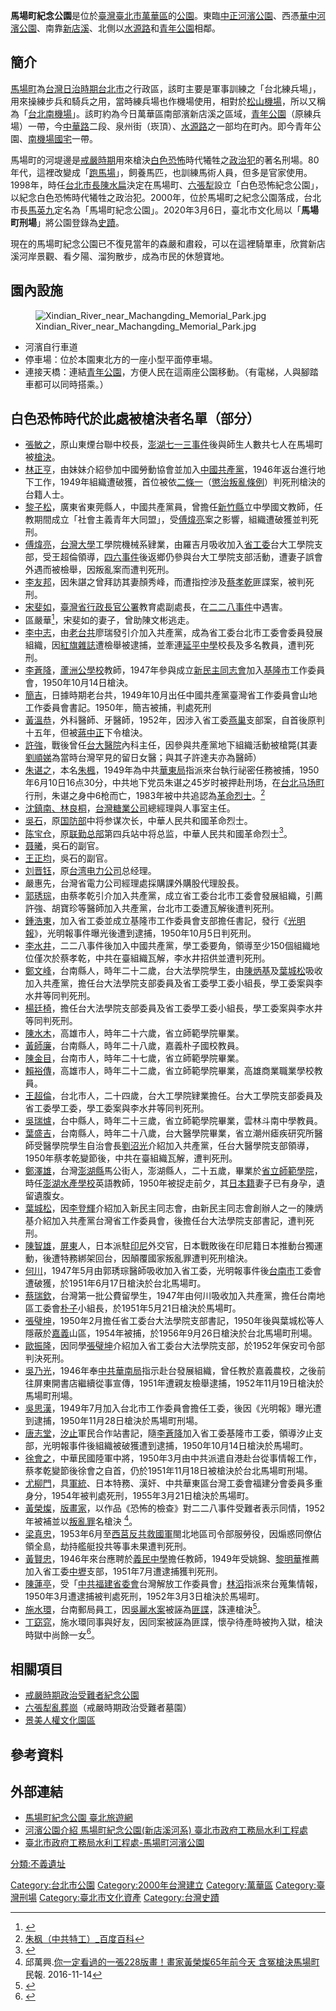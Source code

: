 {{Infobox park
| name             = 馬場町紀念公園
| alt_name         = 
| native_name      = Machangding Memorial Park
| native_name_lang = zh
| image            = 馬場町刑場 151509.jpg
| image_size       = 
| image_alt        = 
| image_caption    = 馬場町紀念公園
| map              = 
| map_alt          = 
| map_width        = 
| map_caption      = 
| relief           = 
| label            = 
| label_position   = 
| mark             = 
| mark_width       =
| type             = [[公園|公園]]
| motto            = 
| location         = [[臺北市|臺北市]][[萬華區|萬華區]][[水源路|水源路]]及青年路口
| nearest_city     =
| nearest_town     = 
| grid_ref_UK      = 
| grid_ref_Ireland = 
| coordinates      = 
| coords_ref       = 
| area             = 6.8公頃
| elevation        = 
| authorized       =
| created          =2000 年
| established      =
| designated       =
| opened           =
| opening          =
| closed           =
| founder          = 
| designer         = 
| etymology        =  
| owner            =
| administrator    =
| manager          =
| operator         =
| visitation_num   = 
| visitation_year  = 
| visitation_ref   = 
| open             =全年
| status           =全天開放
| awards           = 
| camp_sites       = 
| hiking_trails    = 
| paths            = 
| terrain          =
| habitat          = 
| water            = 
| plants           = 
| vegetation       = 
| species          = 
| collections      = 
| designation      = 
| disturbance      = 
| budget           = 
| parking          =第一果菜批發市場堤外停車場
| publictransit    = 
| transport        = 
| free_label       = 
| free_data        = 
| other_info       = 
| facilities       = 
| website          =
| embedded         = 
| child            = 
}}
'''馬場町紀念公園'''是位於[[臺灣|臺灣]][[臺北市|臺北市]][[萬華區|萬華區]]的[[公園|公園]]。東臨[[中正河濱公園|中正河濱公園]]、西憑[[華中河濱公園|華中河濱公園]]、南靠[[新店溪|新店溪]]、北側以[[水源路|水源路]]和[[青年公園_(臺北市)|青年公園]]相鄰。

==簡介==
[[馬場町|馬場町]]為[[台灣日治時期|台灣日治時期]][[臺北市_(州轄市)|台北市]]之行政區，該町主要是軍事訓練之「台北練兵場」，用來操練步兵和騎兵之用，當時練兵場也作機場使用，相對於[[臺北松山機場|松山機場]]，所以又稱為「[[台北南機場|台北南機場]]」。該町約為今日萬華區南部濱新店溪之區域，[[青年公園_(臺北市)|青年公園]]（原練兵場）一帶，今[[中華路_(臺北市)|中華路]]二段、泉州街（崁頂）、[[水源路|水源路]]之一部均在町內。即今青年公園、[[南機場國民住宅|南機場國宅]]一帶。

馬場町的河堤邊是[[戒嚴時期|戒嚴時期]]用來槍決[[白色恐怖|白色恐怖]]時代犧牲之[[政治犯|政治犯]]的著名刑場。80年代，這裡改變成「[[跑馬場|跑馬場]]」，飼養馬匹，也訓練馬術人員，但多是官家使用。1998年，時任[[台北市長|台北市長]][[陳水扁|陳水扁]]決定在馬場町、[[六張犁_(臺北市)|六張犁]]設立「白色恐怖紀念公園」，以紀念白色恐怖時代犧牲之政治犯。2000年，位於馬場町之紀念公園落成，台北市長[[馬英九|馬英九]]定名為「馬場町紀念公園」。2020年3月6日，臺北市文化局以「'''馬場町刑場'''」將公園登錄為[[中華民國文化資產史蹟類|史蹟]]。


現在的馬場町紀念公園已不復見當年的森嚴和肅殺，可以在這裡騎單車，欣賞新店溪河岸景觀、看夕陽、溜狗散步，成為市民的休憩寶地。

== 園內設施 ==
[[File:Xindian_River_near_Machangding_Memorial_Park.jpg|thumb]]
* 河濱自行車道
* 停車場：位於本園東北方的一座小型平面停車場。
* 連接天橋：連結[[青年公園_(臺北市)|青年公園]]，方便人民在這兩座公園移動。（有電梯，人與腳踏車都可以同時搭乘。）

== 白色恐怖時代於此處被槍決者名單（部分） ==
*[[張敏之|張敏之]]，原山東煙台聯中校長，[[澎湖七一三事件|澎湖七一三事件]]後與師生人數共七人在馬場町被[[槍決|槍決]]。
*[[林正亨|林正亨]]，由妹妹介紹參加中國勞動協會並加入[[中國共產黨|中國共產黨]]，1946年返台進行地下工作，1949年組織遭破獲，首位被依[[二條一|二條一]]（[[懲治叛亂條例|懲治叛亂條例]]）判死刑槍決的台籍人士。
*[[黎子松|黎子松]]，廣東省東莞縣人，中國共產黨員，曾擔任[[新竹縣|新竹縣]]立中學國文教師，任教期間成立「社會主義青年大同盟」，受[[傅煒亮|傅煒亮]]案之影響，組織遭破獲並判死刑。 
*[[傅煒亮|傅煒亮]]，[[台灣大學|台灣大學]]工學院機械系肄業，由羅吉月吸收加入[[中國共產黨台灣省工作委員會|省工委]]台大工學院支部，受王超倫領導，[[四六事件|四六事件]]後返鄉仍參與台大工學院支部活動，遭妻子誤會外遇而被檢舉，因叛亂案而遭判死刑。
*[[李友邦|李友邦]]，因朱諶之曾拜訪其妻顏秀峰，而遭指控涉及[[蔡孝乾|蔡孝乾]]匪諜案，被判死刑。
*[[宋斐如|宋斐如]]，[[臺灣省行政長官公署|臺灣省行政長官公署]]教育處副處長，在[[二二八事件|二二八事件]]中遇害。
*區嚴華<ref>{{Cite news|url=http://www.thinkingtaiwan.com/content/5205|last=張肇烜|title=【人心人術】 二二八，最恐怖的檢查|newspaper=想想論壇|date=2016-02-26|accessdate=2018-08-03|language=zh-hant|archive-date=2020-07-21|archive-url=https://web.archive.org/web/20200721001857/https://www.thinkingtaiwan.com/content/5205|dead-url=no}}</ref>，宋斐如的妻子，曾助陳文彬逃走。
*[[李中志|李中志]]，由[[台灣共產黨|老台共]]廖瑞發引介加入共產黨，成為省工委台北市工委會委員發展組織，因[[紅旗雜誌|紅旗雜誌]]遭檢舉被逮捕，並牽連[[延平中學|延平中學]]校長及多名教員，遭判死刑。
*[[李蒼降|李蒼降]]，[[新北市蘆洲區蘆洲國民小學|蘆洲公學校]]教師，1947年參與成立[[新民主同志會|新民主同志會]]加入[[基隆市|基隆市]]工作委員會，1950年10月14日槍決。
*[[簡吉|簡吉]]，日據時期老台共，1949年10月出任中國共產黨臺灣省工作委員會山地工作委員會書記。1950年，簡吉被捕，判處死刑
*[[黃溫恭|黃溫恭]]，外科醫師、牙醫師，1952年，因涉入省工委[[燕巢|燕巢]]支部案，自首後原判十五年，但被[[蔣中正|蔣中正]]下令槍決。
*[[許強|許強]]，戰後曾任[[台大醫院|台大醫院]]內科主任，因參與共產黨地下組織活動被槍斃(其妻[[劉順娣|劉順娣]]為當時台灣罕見的留日女醫；與其子許達夫亦為醫師）
*[[吳石、朱諶之間諜案|朱谌之]]，本名[[朱楓|朱楓]]，1949年為中共[[華東局|華東局]]指派來台執行祕密任務被捕，1950年6月10日16点30分，中共地下党员朱谌之45岁时被押赴刑场，在[[台北|台北]][[马场町|马场町]]行刑，朱谌之身中6枪而亡，1983年被中共追認為[[烈士_(中華人民共和國)|革命烈士]]。<ref>[http://baike.baidu.com/view/940365.htm 朱枫（中共特工）_百度百科]</ref>
*[[沈鎮南資匪案|沈鎮南、林良桐]]，[[台灣糖業公司|台灣糖業公司]]總經理與人事室主任。
*[[吳石|吳石]]，原[[中華民國國防部|国防部]]中将参谋次长，中華人民共和國革命烈士。
*[[陈宝仓|陈宝仓]]，原[[联勤总部|联勤总部]]第四兵站中将总监，中華人民共和國革命烈士<ref>{{Cite web |url=http://culture.china.com/history/files/11022841/20110714/16646852_2.html |title=慷慨赴死 台湾中共地下党被枪毙前的留影(图)(3) |newspaper=中华网|date=2011-07-14 |access-date=2013-06-13 |archive-url=https://web.archive.org/web/20141214121106/http://culture.china.com/history/files/11022841/20110714/16646852_2.html |archive-date=2014-12-14 |dead-url=yes }}</ref>。
*[[聂曦|聂曦]]，吳石的副官。
*[[王正均|王正均]]，吳石的副官。
*[[刘晋钰|刘晋钰]]，原[[台湾电力公司|台湾电力公司]]总经理。
*嚴惠先，台灣省電力公司經理處採購課外購股代理股長。
*[[郭琇琮|郭琇琮]]，由蔡孝乾引介加入共產黨，成立省工委台北市工委會發展組織，引薦許強、胡寶珍等醫師加入共產黨，台北市工委遭瓦解後遭判死刑。
*[[鍾浩東|鍾浩東]]，加入省工委並成立基隆市工作委員會支部擔任書記，發行《[[光明報|光明報]]》，光明報事件曝光後遭到逮捕，1950年10月5日判死刑。
*[[李水井|李水井]]，二二八事件後加入中國共產黨，學工委要角，領導至少150個組織地位僅次於蔡孝乾，中共在臺組織瓦解，李水井招供並遭判死刑。
*[[鄭文峰|鄭文峰]]，台南縣人，時年二十二歲，台大法學院學生，由[[陳炳基|陳炳基]]及[[葉城松|葉城松]]吸收加入共產黨，擔任台大法學院支部委員及省工委學工委小組長，學工委案與李水井等同判死刑。
*[[楊廷椅|楊廷椅]]，擔任台大法學院支部委員及省工委學工委小組長，學工委案與李水井等同判死刑。
*[[陳水木|陳水木]]，高雄市人，時年二十六歲，省立師範學院畢業。
*[[黃師廉|黃師廉]]，台南縣人，時年二十八歲，嘉義朴子國校教員。 
*[[陳金目|陳金目]]，台南市人，時年二十七歲，省立師範學院畢業。 
*[[賴裕傳|賴裕傳]]，高雄市人，時年二十二歲，省立師範學院畢業，高雄商業職業學校教員。
*[[王超倫|王超倫]]，台北市人，二十四歲，台大工學院肄業擔任。台大工學院支部委員及省工委學工委，學工委案與李水井等同判死刑。
*[[吳瑞爐|吳瑞爐]]，台中縣人，時年二十三歲，省立師範學院畢業，雲林斗南中學教員。
*[[葉盛吉|葉盛吉]]，台南縣人，時年二十八歲，台大醫學院畢業，省立潮州瘧疾研究所醫師受醫學院學生自治會長[[劉沼光|劉沼光]]介紹加入共產黨，任台大醫學院支部領導，1950年蔡孝乾變節後，中共在臺組織瓦解，遭判死刑。
*[[鄭澤雄|鄭澤雄]]，台灣[[澎湖縣|澎湖縣]]馬公街人，澎湖縣人，二十五歲，畢業於[[國立台灣師範大學|省立師範學院]]，時任[[國立澎湖高級海事水產職業學校|澎湖水產學校]]英語教師，1950年被捉走前夕，其[[日本|日本籍]]妻子已有身孕，遺留遺腹女。
*[[葉城松|葉城松]]，因[[李登輝|李登輝]]介紹加入新民主同志會，由新民主同志會創辦人之一的陳炳基介紹加入共產黨台灣省工作委員會，後擔任台大法學院支部書記，遭判死刑。
*[[陳智雄|陳智雄]]，[[屏東縣|屏東]]人，日本派駐[[印尼|印尼]]外交官，日本戰敗後在印尼籍日本推動台獨運動，後遭特務綁架回台，因顛覆國家叛亂罪遭判死刑槍決。
*[[何川_(烈士)|何川]]，1947年5月由郭琇琮醫師吸收加入省工委，光明報事件後[[台南市|台南市]]工委會遭破獲，於1951年6月17日槍決於台北馬場町。
*[[蔡瑞欽|蔡瑞欽]]，台灣第一批公費留學生，1947年由何川吸收加入共產黨，擔任台南地區工委會[[朴子|朴子]]小組長，於1951年5月21日槍決於馬場町。
*[[張璧坤|張璧坤]]，1950年2月擔任省工委台大法學院支部書記，1950年後與葉城松等人隱蔽於[[嘉義縣|嘉義]]山區，1954年被捕，於1956年9月26日槍決於台北馬場町刑場。
*[[歐振隆|歐振隆]]，因同學[[張璧坤|張璧坤]]介紹加入省工委台大法學院支部，於1952年保安司令部判決死刑。
*[[吳乃光|吳乃光]]，1946年奉[[中共中央南方局|中共華南局]]指示赴台發展組織，曾任教於嘉義農校，之後前往屏東開書店繼續從事宣傳，1951年遭親友檢舉逮捕，1952年11月19日槍決於馬場町刑場。
*[[吳思漢|吳思漢]]，1949年7月加入台北市工作委員會擔任工委，後因《光明報》曝光遭到逮捕，1950年11月28日槍決於馬場町刑場。
*[[唐志堂|唐志堂]]，[[汐止|汐止]]軍民合作站書記，隨[[李蒼降|李蒼降]]加入省工委基隆市工委，領導汐止支部，光明報事件後組織被破獲遭到逮捕，1950年10月14日槍決於馬場町。
*[[徐會之|徐會之]]，中華民國陸軍中將，1950年3月由中共派遣自港赴台從事情報工作，蔡孝乾變節後徐會之自首，仍於1951年11月18日被槍決於台北馬場町刑場。
*[[尤柳門|尤柳門]]，具[[軍統|軍統]]、日本特務、漢奸、中共華東區台灣工委會福建分會委員多重身分，1954年被判處死刑，1955年3月21日槍決於馬場町。
*[[黃榮燦|黃榮燦]]，[[版畫家|版畫家]]，以作品《恐怖的檢查》對二二八事件受難者表示同情，1952年被補並以[[叛亂罪|叛亂罪]]名槍決 <ref>邱萬興.[http://www.peoplenews.tw/news/da8922e7-4800-4d7e-bb68-4252c6cb57f1 你一定看過的一張228版畫！畫家黃榮燦65年前今天 含冤槍決馬場町 ] {{Wayback|url=http://www.peoplenews.tw/news/da8922e7-4800-4d7e-bb68-4252c6cb57f1 |date=20201119090543 }}民報. 2016-11-14</ref>。
*[[梁真忠|梁真忠]]，1953年6月至[[西莒|西莒]][[反共救國軍|反共救國軍]]閩北地區司令部服勞役，因煽惑同僚佔領全島，劫持艦艇投共等事未果遭判死刑。
*[[黃賢忠|黃賢忠]]，1946年來台應聘於[[義民中學|義民中學]]擔任教師，1949年受姚錦、[[黎明華|黎明華]]推薦加入省工委[[中壢|中壢]]支部，1951年7月遭逮捕獲判死刑。
*[[陳蓮亭|陳蓮亭]]，受「[[中国共产党福建省委员会|中共福建省委會]]台灣解放工作委員會」[[林滔|林滔]]指派來台蒐集情報，1950年3月遭逮捕被判處死刑，1952年3月3日槍決於馬場町。
*[[施水環|施水環]]，台南郵局員工，因[[吳麗水案|吳麗水案]]被誣為[[匪諜|匪諜]]，誅連槍決<ref>{{cite journal |author=曹欽榮|url=https://www.taiwancon.com/?p=103793|title=〈施水環的家書 承載白色恐怖悲歌〉|journal=《[[新台灣新聞週刊|新台灣新聞週刊]]》|accessdate=2014-03-01|issue=第609期|date=2007-11-22|publisher=本土文化事業有限公司|location=台灣|language=zh-tw}}</ref>。
*[[丁窈窕|丁窈窕]]，施水環同事與好友，因同案被誣為匪諜，懷孕待產時被拘入獄，槍決時獄中尚餘一女<ref>{{Cite news|url=http://www.storm.mg/lifestyle/76639|title=「媽媽不是壞人，不要槍斃她！」在監獄生子，《燦爛時光》演活她絕望中的勇氣|language=zh-tw|publisher=風傳媒|author=謝孟穎|date=2015-12-24|accessdate=2015-12-27|archive-date=2021-07-09|archive-url=https://web.archive.org/web/20210709043826/https://www.storm.mg/lifestyle/76639|dead-url=no}}</ref>。

<!-- 以下這段不知跟本條目有什麼直接關係，先註解掉。如果為引用來源，請挪至適當的位置並以腳註處理。
[[中華人民共和國|中華人民共和國]]建立的[[无名英雄广场|无名英雄广场]]名單，也略與1999年落成的「[[綠島人權文化園區|綠島人權紀念碑]]」，以及2013年「遲來的愛─白色恐怖時期政治受難者遺書特展」相同，（遺書特展來源則是[[景美人權文化園區|景美人權文化園區]]於2007年12月10日正式對外開園活動中發表的'''1,061名槍決名單'''），就連[[臺獨|臺獨]]政治犯、[[國民黨|國民黨]]內派系鬥爭犧牲者、[[反共|反共]]犧牲者，也被納進無名英雄廣場紀念碑的名單中<ref>{{Cite web | url=http://web2.nmns.edu.tw/PubLib/Library/quaterly/201604_63.pdf | title=召喚記憶的展示—白色恐怖死難者遺書展|author=林靜雯 | publisher=國立自然科學博物館}}</ref><ref>[https://books.google.com.tw/books?id=oivMDQAAQBAJ&pg=PT289 無法送達的遺書：記那些在恐怖年代失落的人]，第289頁，呂蒼一、林易澄、胡淑雯、陳宗延、楊美紅、羅毓嘉著，衛城出版，2015-02-04</ref>。
-->

==相關項目==
*[[戒嚴時期政治受難者紀念公園|戒嚴時期政治受難者紀念公園]]
*[[六張犁亂葬崗|六張犁亂葬崗]]（戒嚴時期政治受難者墓園）
*[[景美人權文化園區|景美人權文化園區]]

==參考資料==
{{reflist}}

== 外部連結 ==
* [https://www.travel.taipei/zh-tw/attraction/details/208 馬場町紀念公園  臺北旅遊網] {{Wayback|url=https://www.travel.taipei/zh-tw/attraction/details/208 |date=20210511065344 }}
* [http://riversidepark.taipei/RiverPark/Content.aspx?iID=7 河濱公園介紹 馬場町紀念公園(新店溪河系) 臺北市政府工務局水利工程處]
* [https://heo.gov.taipei/News_Content.aspx?n=E65DBD99C91AEAC4&sms=3A0FD6D3764BFBA7&s=C003DDE0F94AECC4 臺北市政府工務局水利工程處-馬場町河濱公園] {{Wayback|url=https://heo.gov.taipei/News_Content.aspx?n=E65DBD99C91AEAC4&sms=3A0FD6D3764BFBA7&s=C003DDE0F94AECC4 |date=20200712225917 }}

{{不義遺址}}
{{Authority control}}

{{DEFAULTSORT:Ma}}
[[Category:台北市公園|Category:台北市公園]]
[[Category:2000年台灣建立|Category:2000年台灣建立]]
[[Category:萬華區|Category:萬華區]]
[[分類:不義遺址|分類:不義遺址]]
[[Category:臺灣刑場|Category:臺灣刑場]]
[[Category:臺北市文化資產|Category:臺北市文化資產]]
[[Category:台灣史蹟|Category:台灣史蹟]]